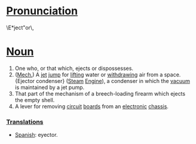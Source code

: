 = [[Pronunciation]] =
\E*ject"or\,
= [[Noun]]=
# One who, or that which, ejects or dispossesses.
# ([[Mech.]]) A [[jet]] [[jump]] for [[lift]]ing water or [[withdraw]]ing air from a space. {Ejector condenser} ([[Steam]] [[Engine]]), a condenser in which the [[vacuum]] is maintained by a jet pump.
# That part of the mechanism of a breech-loading firearm which ejects the empty shell.
# A lever for removing [[circuit]] [[board]]s from an [[electronic]] [[chassis]].

=== [[wiktionary:Translation|Translation]]s===
*[[Spanish]]: eyector.